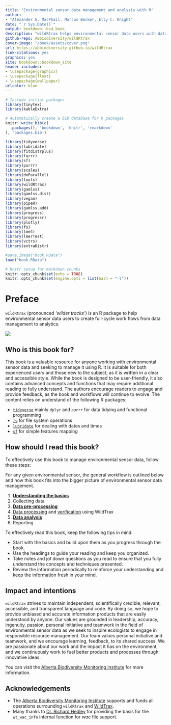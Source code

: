 ```yaml
---
title: "Environmental sensor data management and analysis with R"
author: 
- "Alexander G. MacPhail, Marcus Becker, Elly C. Knight"
date: "`r Sys.Date()`"
output: bookdown::bs4_book
description: "wildRtrax helps environmental sensor data users with data management and analytics"
github-repo: ABbiodiversity/wildRtrax
cover-image: "/book/assets/cover.png"
url: https://abbiodiversity.github.io/wildRtrax
link-citations: yes
graphics: yes
site: bookdown::bookdown_site
header-includes:
- \usepackage{graphicx}
- \usepackage{float}
- \usepackage{wallpaper}
urlcolor: blue
---
```


```r
# Include initial packages
library(tinytex)
library(kableExtra)

# Automatically create a bib database for R packages
knitr::write_bib(c(
  .packages(), 'bookdown', 'knitr', 'rmarkdown'
), 'packages.bib')

library(tidyverse)
library(lubridate)
library(fitdistrplus)
library(furrr)
library(sf)
library(purrr)
library(scales)
library(doParallel)
library(tools)
library(wildRtrax)
library(gamlss)
library(gamlss.dist)
library(vegan)
library(pipeR)
library(gamlss.add)
library(progress)
library(progressr)
library(plotly)
library(fs)
library(lme4)
library(lmerTest)
library(vctrs)
library(extraDistr)

#save.image("book.RData")
load("book.RData")
```

```r
# Knitr setup for markdown chunks
knitr::opts_chunk$set(echo = TRUE)
knitr::opts_chunk$set(engine.opts = list(bash = "-l"))
```

# Preface {-}

`wildRtrax` (pronounced *‘wilder tracks’*) is an R package to help environmental sensor data users to create full-cycle work flows from data management to analytics.

![](assets/cover.png)

## Who is this book for?

This book is a valuable resource for anyone working with environmental sensor data and seeking to manage it using R. It is suitable for both experienced users and those new to the subject, as it is written in a clear and accessible style. While the book is designed to be user-friendly, it also contains advanced concepts and functions that may require additional reading to fully understand. The authors encourage readers to engage and provide feedback, as the book and workflows will continue to evolve. The content relies on understand of the following R packages:

* [`tidyverse`](https://www.tidyverse.org/) mainly `dplyr` and `purrr` for data tidying and functional programming
* [`fs`](https://www.tidyverse.org/blog/2018/01/fs-1.0.0/) for file system operations
* [`lubridate`](https://lubridate.tidyverse.org/) for dealing with dates and times
* [`sf`](https://r-spatial.github.io/sf/) for simple features mapping

## How should I read this book?

To effectively use this book to manage environmental sensor data, follow these steps:

For any given environmental sensor, the general workflow is outlined below and how this book fits into the bigger picture of environmental sensor data management. 

1. [**Understanding the basics**](#acoustic-data-management-basics)
2. Collecting data
3. [**Data pre-processing**](#acoustic-data-pre-processing)
4. [Data processing](https://www.wildtrax.ca/home/resources/guide/acoustic-data/acoustic-tagging-methods.html) and [verification](https://www.wildtrax.ca/home/resources/guide/acoustic-data/species-verification.html) using WildTrax
5. [**Data analysis**](#acoustic-data-analysis)
6. Reporting

To effectively read this book, keep the following tips in mind:

* Start with the basics and build upon them as you progress through the book.
* Use the headings to guide your reading and keep you organized.
* Take notes and jot down questions as you read to ensure that you fully understand the concepts and techniques presented.
* Review the information periodically to reinforce your understanding and keep the information fresh in your mind.

## Impact and intentions

`wildRtrax` strives to maintain independent, scientifically credible, relevant, accessible, and transparent language and code. By doing so, we hope to provide unbiased and accurate information products that are easily understood by anyone. Our values are grounded in leadership, accuracy, ingenuity, passion, personal initiative and teamwork in the field of environmental sensor data as we seek to inspire ecologists to engage in responsible resource management. Our team values personal initiative and teamwork, and we encourage learning, feedback, to its shared success. We are passionate about our work and the impact it has on the environment, and we continuously work to fuel better products and processes through innovative ideas.

You can visit the [Alberta Biodiversity Monitoring Institute](https://abmi.ca/home/about-us/our-vision-mission.html) for more information.

## Acknowledgements

* The [Alberta Biodiversity Monitoring Institute](https://abmi.ca) supports and funds all operations surrounding `wildRtrax` and [WildTrax](https://www.wildtrax.ca).
* Many thanks to [Dr. Richard Hedley](https://richardwhedley.wordpress.com/) for providing the basis for the `wt_wac_info` internal function for *wac* file support.

